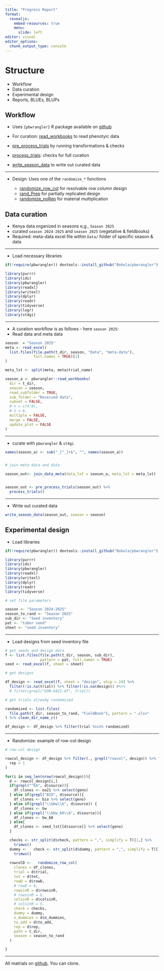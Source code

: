 ```yaml
---
title: "Progress Report"
format: 
  revealjs:
    embed-resources: true
    menu:
      slide: left
editor: visual
editor_options: 
  chunk_output_type: console
---
```



# Structure

- Workflow
- Data curation
- Experimental design
- Reports, BLUEs, BLUPs

## Workflow

- Uses `{pbwrangler}` R package available on [github](https://bokola.github.io/pbwrangler/reference/index.html)


- For curation: [read_workbooks](https://bokola.github.io/pbwrangler/reference/read_workbooks.html) to read phenotyic data
- [pre_process_trials](https://bokola.github.io/pbwrangler/reference/pre_process_trials.html) by running transformations & checks
- [process_trials](https://bokola.github.io/pbwrangler/reference/process_trials.html): checks for full curation
- [write_season_data](https://bokola.github.io/pbwrangler/reference/write_season_data.html) to write out curated data

---


- Design: Uses one of the `randomize_*` functions
    
    - [randomize_row_col](https://bokola.github.io/pbwrangler/reference/randomize_row_col.html) for resolvable row column design
    - [rand_Prep](https://bokola.github.io/pbwrangler/reference/rand_Prep.html) for partially replicated design
    - [randomize_noRep](https://bokola.github.io/pbwrangler/reference/randomize_noRep.html) for material multiplication




## Data curation

- Kenya data organized in seasons e,g., `Season 2025`
- curated `season 2024-2025` and `season 2025` (vegetative & fieldbooks)
- Required: meta-data excel file within `Data/` folder of specific season & data

---

- Load necessary libraries

```r
if(!require(pbwrangler)) devtools::install_github("Bokola/pbwrangler")

library(purrr)
library(ids)
library(pbwrangler)
library(readxl)
library(writexl)
library(dplyr)
library(readr)
library(tidyverse)
library(logr)
library(st4gi)
```

---

- A curation workflow is as follows - here `season 2025`:
- Read data and meta data

```r
season  = "Season 2025"
meta <- read_excel(
  list.files(file.path(t_dir, season, "Data", "meta-data"),
             full.names = TRUE)[1]
)

meta_lst <- split(meta, meta$trial_name)

season_a <- pbwrangler::read_workbooks(
  dir = t_dir,
  season = season,
  read_subfolder = TRUE,
  sub_folder = "Received data",
  subset = FALSE,
  # n = c(4:9),
  # n = 6,
  multiple = FALSE,
  merge = FALSE,
  update_plot = FALSE
)

```

---

- curate with `pbwrangler` & `st4gi`

```r
names(season_a) <- sub("_[^_]+$", "", names(season_a))


# join meta data and data

season_out<- join_data_meta(data_lst = season_a, meta_lst = meta_lst)


season_out <- pre_process_trials(season_out) %>% 
  process_trials()
```

---

- Write out curated data

```r
write_season_data(season_out, season = season)
```


## Experimental design

- Load libraries

```r
if(!require(pbwrangler)) devtools::install_github("Bokola/pbwrangler")

library(purrr)
library(ids)
library(pbwrangler)
library(readxl)
library(writexl)
library(dplyr)
library(readr)
library(tidyverse)

# set file parameters

season <- "Season 2024-2025"
season_to_rand <- "Season 2025"
sub_dir <- "Seed inventory"
pat <- "tuber seed"
sheet <- "seed inventory"
```
---

- Load designs from seed inventory file

```r
# get seeds and design data
f <- list.files(file.path(t_dir, season, sub_dir),
                pattern = pat, full.names = TRUE)
seed <- read_excel(f, sheet = sheet)

# get designs

df_design <- read_excel(f, sheet = "design", skip = 24) %>% 
  filter(!is.na(trial)) %>% filter(!is.na(design)) #%>%
  # filter(grepl("UON-EA21-AT", trial))

# get trials already randomized

randomized <- list.files(
  file.path(t_dir, season_to_rand, "FieldBook"), pattern = ".xlsx"
) %>% clean_dir_name_c()

df_design <- df_design %>% filter(trial %nin% randomized)
```
---

- Randomize: example of row-col design

```r
# row-col design

rowcol_design <- df_design %>% filter(., grepl("rowcol", design)) %>% filter(
  rep > 1
)

for(i in seq_len(nrow(rowcol_design))){
  d <- rowcol_design[i,]
  if(grepl("^EA", d$source)){
    df_clones <- ea21 %>% select(geno)
  } else if(grepl("BIO", d$source)){
    df_clones <- bio %>% select(geno)
  } else if(grepl("\\bbw\\b", d$source)) {
    df_clones <- bw
  } else if(grepl("\\bbw_60\\b", d$source)){
    df_clones <- bw_60
  } else{
    df_clones <- seed_lst[[d$source]] %>% select(geno)
  }

  checks <- str_split(d$check, pattern = ",", simplify = T)[1,] %>% 
    trimws()
  dummy <-   check <- str_split(d$dummy, pattern = ",", simplify = T)[1,] %>% 
    trimws()
  
  rowcolD <-   randomize_row_col(
    clones = df_clones,
    trial = d$trial,
    tot = d$tot,
    rowD = d$rowD,
    # rowD = 6,
    rowsinR = d$rowsinR,
    # rowsinR = 6,
    colsinR = d$colsinR,
    # colsinR = 5,
    check = checks,
    dummy = dummy,
    n_dummies = d$n_dummies,
    to_add = d$to_add,
    rep = d$rep,
    path = t_dir,
    season = season_to_rand
  )

}
```

---

All matrials on [github](https://github.com/Bokola/cip_ke). You can clone.

